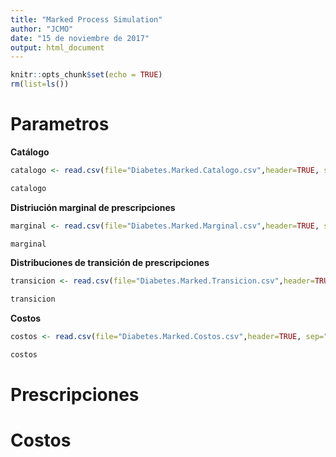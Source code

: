 ```yaml
---
title: "Marked Process Simulation"
author: "JCMO"
date: "15 de noviembre de 2017"
output: html_document
---
```


```r
knitr::opts_chunk$set(echo = TRUE)
rm(list=ls())
```


# Parametros

**Catálogo**

```r
catalogo <- read.csv(file="Diabetes.Marked.Catalogo.csv",header=TRUE, sep=",") 

catalogo
```

**Distriución marginal de prescripciones**

```r
marginal <- read.csv(file="Diabetes.Marked.Marginal.csv",header=TRUE, sep=",") 

marginal
```

**Distribuciones de transición de prescripciones**

```r
transicion <- read.csv(file="Diabetes.Marked.Transicion.csv",header=TRUE, sep=",") 

transicion
```

**Costos**

```r
costos <- read.csv(file="Diabetes.Marked.Costos.csv",header=TRUE, sep=",") 

costos
```

# Prescripciones

# Costos
